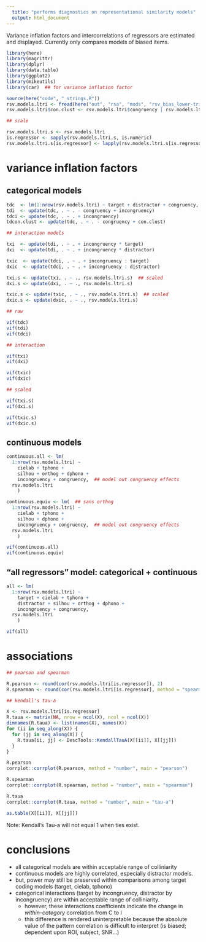 ```yaml
---
  title: "performs diagnostics on representational similarity models"
  output: html_document
---
```


Variance inflation factors and intercorrelations of regressors are estimated and displayed.
Currently only compares models of biased items.


```r

library(here)
library(magrittr)
library(dplyr)
library(data.table)
library(ggplot2)
library(mikeutils)
library(car)  ## for variance inflation factor

source(here("code", "_strings.R"))
rsv.models.ltri <- fread(here("out", "rsa", "mods", "rsv_bias_lower-triangles.csv"), data.table = FALSE)
rsv.models.ltri$con.clust <- rsv.models.ltri$congruency | rsv.models.ltri$incongruency

## scale

rsv.models.ltri.s <- rsv.models.ltri
is.regressor <- sapply(rsv.models.ltri.s, is.numeric)
rsv.models.ltri.s[is.regressor] <- lapply(rsv.models.ltri.s[is.regressor], scale)

```

# variance inflation factors

## categorical models

<!-- \[\textbf{y} \sim X_t\] -->

```r

tdc  <- lm(1:nrow(rsv.models.ltri) ~ target + distractor + congruency, rsv.models.ltri)
tdi  <- update(tdc, . ~ . - congruency + incongruency)
tdci <- update(tdc, . ~ . + incongruency)
tdcon.clust <- update(tdc, . ~ . - congruency + con.clust)

## interaction models

txi  <- update(tdi, . ~ . + incongruency * target)
dxi  <- update(tdi, . ~ . + incongruency * distractor)

txic  <- update(tdci, . ~ . + incongruency : target)
dxic  <- update(tdci, . ~ . + incongruency : distractor)

txi.s <- update(txi, . ~ ., rsv.models.ltri.s)  ## scaled
dxi.s <- update(dxi, . ~ ., rsv.models.ltri.s)

txic.s <- update(txic, . ~ ., rsv.models.ltri.s)  ## scaled
dxic.s <- update(dxic, . ~ ., rsv.models.ltri.s)

```

```r

## raw

vif(tdc)
vif(tdi)
vif(tdci)

## interaction

vif(txi)
vif(dxi)

vif(txic)
vif(dxic)

## scaled

vif(txi.s)
vif(dxi.s)

vif(txic.s)
vif(dxic.s)

```

## continuous models

```r

continuous.all <- lm(
  1:nrow(rsv.models.ltri) ~ 
    cielab + tphono +
    silhou + orthog + dphono +
    incongruency + congruency,  ## model out congruency effects
  rsv.models.ltri
    )

continuous.equiv <- lm(  ## sans orthog
  1:nrow(rsv.models.ltri) ~ 
    cielab + tphono +
    silhou + dphono +
    incongruency + congruency,  ## model out congruency effects
  rsv.models.ltri
    )

```

```r

vif(continuous.all)
vif(continuous.equiv)

```


## "all regressors" model: categorical + continuous

```r

all <- lm(
  1:nrow(rsv.models.ltri) ~ 
    target + cielab + tphono +
    distractor + silhou + orthog + dphono +
    incongruency + congruency,
  rsv.models.ltri
    )

```


```r
vif(all)
```

# associations

```r

## pearson and spearman

R.pearson <- round(cor(rsv.models.ltri[is.regressor]), 2)
R.spearman <- round(cor(rsv.models.ltri[is.regressor], method = "spearman"), 2)

## kendall's tau-a

X <- rsv.models.ltri[is.regressor]
R.taua <- matrix(NA, nrow = ncol(X), ncol = ncol(X))
dimnames(R.taua) <- list(names(X), names(X))
for (ii in seq_along(X)) {
  for (jj in seq_along(X)) {
    R.taua[ii, jj] <- DescTools::KendallTauA(X[[ii]], X[[jj]])
  }
}

R.pearson
corrplot::corrplot(R.pearson, method = "number", main = "pearson")

R.spearman
corrplot::corrplot(R.spearman, method = "number", main = "spearman")

R.taua
corrplot::corrplot(R.taua, method = "number", main = "tau-a")

as.table(X[[ii]], X[[jj]])

```

Note: Kendall's Tau-a will not equal 1 when ties exist.


# conclusions

* all categorical models are within acceptable range of colliniarity
* continuous models are highly correlated, especially distractor models.
* but, power may still be preserved within comparisons among target coding models (target, cielab, tphono)
* categorical interactions (target by incongruency, distractor by incongruency) are within acceptable range of colliniarity.
  * however, these interactions coefficients indicate the change in _within-category_ correlation from C to I
  * this difference is rendered uninterpretable because the absolute value of the pattern correlation is difficult to interpret (is biased; dependent upon ROI, subject, SNR...)
